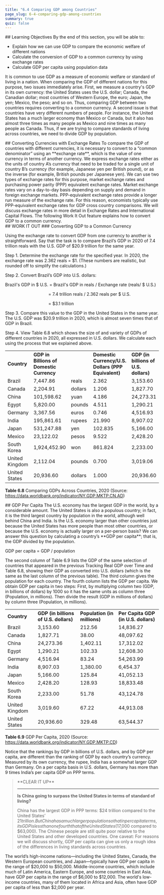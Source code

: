 ```yaml
---
title: "6.4 Comparing GDP among Countries"
page_slug: 6-4-comparing-gdp-among-countries
summary: true
quiz: false
---
```

<div className="content-chunk" data-subsection-id = "Learning-Objectives-658t">
## Learning Objectives
By the end of this section, you will be able to:

* Explain how we can use GDP to compare the economic welfare of different nations
* Calculate the conversion of GDP to a common currency by using exchange rates
* Calculate GDP per capita using population data

It is common to use GDP as a measure of economic welfare or standard of living in a nation. When comparing the GDP of different nations for this purpose, two issues immediately arise. First, we measure a country's GDP in its own currency: the United States uses the U.S. dollar; Canada, the Canadian dollar; most countries of Western Europe, the euro; Japan, the yen; Mexico, the peso; and so on. Thus, comparing GDP between two countries requires converting to a common currency. A second issue is that countries have very different numbers of people. For instance, the United States has a much larger economy than Mexico or Canada, but it also has almost three times as many people as Mexico and nine times as many people as Canada. Thus, if we are trying to compare standards of living across countries, we need to divide GDP by population.
</div>
<div className="content-chunk" data-subsection-id = "Converting-Currencies-with-Exchange-Rates-657t">
## Converting Currencies with Exchange Rates
To compare the GDP of countries with different currencies, it is necessary to convert to a “common denominator” using an **exchange rate**, which is the value of one currency in terms of another currency. We express exchange rates either as the units of country A’s currency that need to be traded for a single unit of country B’s currency (for example, Japanese yen per British pound), or as the inverse (for example, British pounds per Japanese yen). We can use two types of exchange rates for this purpose, market exchange rates and purchasing power parity (PPP) equivalent exchange rates. Market exchange rates vary on a day-to-day basis depending on supply and demand in foreign exchange markets. PPP-equivalent exchange rates provide a longer run measure of the exchange rate. For this reason, economists typically use PPP-equivalent exchange rates for GDP cross country comparisons. We will discuss exchange rates in more detail in Exchange Rates and International Capital Flows. The following Work It Out feature explains how to convert GDP to a common currency.
</div>
<div className="content-chunk" data-subsection-id = "WORK-IT-OUT-660t">
## WORK IT OUT
### Converting GDP to a Common Currency

Using the exchange rate to convert GDP from one currency to another is straightforward. Say that the task is to compare Brazil’s GDP in 2020 of 7.4 trillion reals with the U.S. GDP of $20.9 trillion for the same year.

Step 1. Determine the exchange rate for the specified year. In 2020, the exchange rate was 2.362 reals = $1. (These numbers are realistic, but rounded off to simplify the calculations.)

Step 2. Convert Brazil’s GDP into U.S. dollars:

Brazil's GDP in $ U.S. = Brazil's GDP in reals / Exchange rate (reals/ $ U.S.)

                                    = 7.4 trillion reals / 2.362 reals per $ U.S.

                                    = $3.1 trillion

Step 3. Compare this value to the GDP in the United States in the same year. The U.S. GDP was $20.9 trillion in 2020, which is almost seven times that of GDP in Brazil.

Step 4. View Table 6.8 which shows the size of and variety of GDPs of different countries in 2020, all expressed in U.S. dollars. We calculate each using the process that we explained above.

|     |     |     |     |     |
| --- | --- | --- | --- | --- |
| **Country** | **GDP in Billions of Domestic Currency** |     | **Domestic Currency/U.S. Dollars (PPP Equivalent)** | **GDP (in billions of U.S. dollars)** |
| Brazil | 7,447.86 | reals | 2.362 | 3,153.60 |
| Canada | 2,204.91 | dollars | 1.206 | 1,827.70 |
| China | 101,598.62 | yuan | 4.186 | 24,273.31 |
| Egypt | 5,820.00 | pounds | 4.511 | 1,290.21 |
| Germany | 3,367.56 | euros | 0.746 | 4,516.93 |
| India | 195,861.61 | rupees | 21.990 | 8,907.02 |
| Japan | 531,247.88 | yen | 102.835 | 5,166.00 |
| Mexico | 23,122.02 | pesos | 9.522 | 2,428.20 |
| South Korea | 1,924,452.90 | won | 861.824 | 2,233.00 |
| United Kingdom | 2,112.04 | pounds | 0.700 | 3,019.06 |
| United States | 20,936.60 | dollars | 1.000 | 20,936.60 |

**Table 6.8** Comparing GDPs Across Countries, 2020 (Source: https://data.worldbank.org/indicator/NY.GDP.MKTP.CN.AD)
</div>
<div className="content-chunk" data-subsection-id = "GDP-Per-Capita-659t">
## GDP Per Capita
The U.S. economy has the largest GDP in the world, by a considerable amount. The United States is also a populous country; in fact, it is the third largest country by population in the world, although well behind China and India. Is the U.S. economy larger than other countries just because the United States has more people than most other countries, or because the U.S. economy is actually larger on a per-person basis? We can answer this question by calculating a country’s **GDP per capita**; that is, the GDP divided by the population.

GDP per capita = GDP / population

The second column of Table 6.9 lists the GDP of the same selection of countries that appeared in the previous Tracking Real GDP over Time and Table 6.8, showing their GDP as converted into U.S. dollars (which is the same as the last column of the previous table). The third column gives the population for each country. The fourth column lists the GDP per capita. We obtain GDP per capita in two steps: First, by multiplying column two (GDP, in billions of dollars) by 1000 so it has the same units as column three (Population, in millions). Then divide the result (GDP in millions of dollars) by column three (Population, in millions).

|     |     |     |     |
| --- | --- | --- | --- |
| **Country** | **GDP (in billions of U.S. dollars)** | **Population (in millions)** | **Per Capita GDP (in U.S. dollars)** |
| Brazil | 3,153.60 | 212.56 | 14,836.27 |
| Canada | 1,827.71 | 38.00 | 48,097.62 |
| China | 24,273.36 | 1,402.11 | 17,312.02 |
| Egypt | 1,290.21 | 102.33 | 12,608.30 |
| Germany | 4,516.94 | 83.24 | 54,263.99 |
| India | 8,907.03 | 1,380.00 | 6,454.37 |
| Japan | 5,166.00 | 125.84 | 41,052.13 |
| Mexico | 2,428.20 | 128.93 | 18,833.48 |
| South Korea | 2,233.00 | 51.78 | 43,124.78 |
| United Kingdom | 3,019.60 | 67.22 | 44,913.08 |
| United States | 20,936.60 | 329.48 | 63,544.37 |

**Table 6.9** GDP Per Capita, 2020 (Source: https://data.worldbank.org/indicator/NY.GDP.MKTP.CD)

Notice that the rankings by GDP in billions of U.S. dollars, and by GDP per capita, are different than the ranking of GDP by each country’s currency. Measured by its own currency, the rupee, India has a somewhat larger GDP than Germany. On a per capita basis in U.S. dollars, Germany has more than 9 times India’s per capita GDP on PPP terms.

<Blockquote>**CLEAR IT UP**

* * *

**Is China going to surpass the United States in terms of standard of living?**

China has the largest GDP in PPP terms: $24 trillion compared to the United States’ $21 trillion. But China has a much larger population so that in per capita terms, its GDP is less than one fourth that of the United States ($17,000 compared to $63,000). The Chinese people are still quite poor relative to the United States and other developed countries. One caveat: For reasons we will discuss shortly, GDP per capita can give us only a rough idea of the differences in living standards across countries.

</Blockquote>

The world’s high-income nations—including the United States, Canada, the Western European countries, and Japan—typically have GDP per capita in the range of $20,000 to $50,000. Middle-income countries, which include much of Latin America, Eastern Europe, and some countries in East Asia, have GDP per capita in the range of $6,000 to $12,000. The world's low-income countries, many of them located in Africa and Asia, often have GDP per capita of less than $2,000 per year.
</div>
